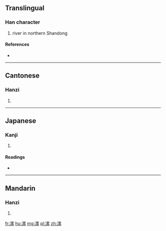 ==Translingual==

===Han character===
{{Han char|rn=85|rad=水|as=11|sn=14|four=36193|canj=EWVF}}

# river in northern Shandong

====References====
* {{Han ref|kx=0647.050|dkj=18169|dj=1057.030|hdz=31723.090|uh=6F2F|ud=28463|bh=BAAA|bd=47786}}

----

==Cantonese==

===Hanzi===
{{yue-hanzi|jyut=|y=lok3, taap3}}

# {{defn|lang=yue|sort=水11}}

----

==Japanese==

===Kanji===
{{ja-kanji|grade=|rs=水11}}

# {{defn|lang=ja|sort=水11}}

====Readings====
* {{ja-readings|on=[[とう]] (tō), [[るい]] (rui)|kun=}}

----

==Mandarin==

===Hanzi===
{{cmn-hanzi|pin=[[lěi]] ([[lei3]])|wg=lei<sup>3</sup>}}

# {{defn|lang=cmn|sort=水11}}

[[fr:漯]]
[[hu:漯]]
[[mg:漯]]
[[pl:漯]]
[[zh:漯]]